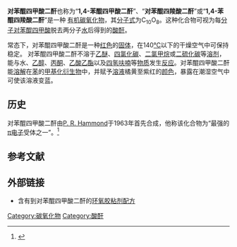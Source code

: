 {{chembox
| verifiedrevid = 353509231
| ImageFile = Benzoquinonetetracarboxylic dianhydride.svg
| ImageSize = 250px
| IUPACName = 
| OtherNames = 1,4-苯醌四甲酸二酐、对苯醌四羧酸二酐、1,4-苯醌四羧酸二酐
| Section1 = {{Chembox Identifiers
| CASNo = 476-37-9
| CASNo_Ref = {{cascite|correct|??}}
|  PubChem  =  
|  SMILES  =   |   ChemSpiderID_Ref  = {{chemspidercite|changed|chemspider}}|  ChemSpiderID  =  32686035
|  InChI  =  1/C10O8/c11-5-1-2(8(14)17-7(1)13)6(12)4-3(5)9(15)18-10(4)16
|  InChIKey  =  NWWNDTOPIPOVFQ-UHFFFAOYAX
|  StdInChI_Ref  = {{stdinchicite|changed|chemspider}}|  StdInChI  =  1S/C10O8/c11-5-1-2(8(14)17-7(1)13)6(12)4-3(5)9(15)18-10(4)16
|  StdInChIKey_Ref  = {{stdinchicite|changed|chemspider}}|  StdInChIKey  =  NWWNDTOPIPOVFQ-UHFFFAOYSA-N
}}
| Section2 = {{Chembox Properties
| Formula = C<sub>10</sub>O<sub>8</sub>
| MolarMass = 248.10 
| Appearance = 红色固体
| Density = 
| MeltingPt = 
| BoilingPt = 
| Solubility = 与水反应}}
| Section3 = {{Chembox Hazards
| MainHazards = 
| FlashPt = 
| Autoignition = }}
}}

'''对苯醌四甲酸二酐'''也称为“'''1,4-苯醌四甲酸二酐'''”、“'''对苯醌四羧酸二酐'''”或“'''1,4-苯醌四羧酸二酐'''”是一种 [[有机物|有机]][[碳氧化物|碳氧化物]]，其[[分子式|分子式]]为C<sub>10</sub>O<sub>8</sub>。这种化合物可视为每[[分子|分子]][[对苯醌四甲酸|对苯醌四甲酸]]脱去两分子[[水|水]]后得到的[[酸酐|酸酐]]。

常态下，对苯醌四甲酸二酐是一种[[红色|红色]]的[[固体|固体]]，在140[[摄氏度|℃]]以下的干燥空气中可保持稳定。 对苯醌四甲酸二酐不溶于[[乙醚|乙醚]]、[[四氯化碳|四氯化碳]]、[[二氯甲烷|二氯甲烷]]或[[二硫化碳|二硫化碳]]等[[溶剂|溶剂]]，能与水、[[乙醇|乙醇]]、[[丙酮|丙酮]]、[[乙酸乙酯|乙酸乙酯]]以及[[四氢呋喃|四氢呋喃]]等[[化学物质|物质]]发生[[化学反应|反应]]。对苯醌四甲酸二酐能[[溶解|溶解]]在[[苯|苯]]的[[甲基化|甲基化]][[衍生物|衍生物]]中，并赋予[[溶液|溶液]]橘黄至紫红的[[颜色|颜色]]，暴露在潮湿空气中可使该溶液变蓝。

==历史==
对苯醌四甲酸二酐由[[P._R._Hammond|P. R. Hammond]]于1963年首先合成，他称该化合物为“最强的[[π电子|π电子]]受体之一”。<ref>{{Cite journal|title=1,4-Benzoquinone Tetracarboxylic Acid Dianhydride, C 10 O 8 : A Strong Acceptor|url=https://www.science.org/doi/10.1126/science.142.3591.502|last=Hammond|first=P. R.|date=1963-10-25|journal=Science|issue=3591|doi=10.1126/science.142.3591.502|volume=142|pages=502–502|language=en|issn=0036-8075}}</ref>

==参考文献==
{{reflist}}

==外部链接==
* 含有到对苯醌四甲酸二酐的[http://www.scribd.com/doc/6814550/Epoxy-Adhesive-Formulations 环氧胶粘剂配方]

{{碳氧化物}}

[[Category:碳氧化物|Category:碳氧化物]]
[[Category:酸酐|Category:酸酐]]